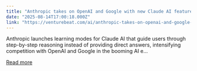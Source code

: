 ```yaml
---
title: "Anthropic takes on OpenAI and Google with new Claude AI features designed for students and developers"
date: "2025-08-14T17:00:18.000Z"
link: "https://venturebeat.com/ai/anthropic-takes-on-openai-and-google-with-new-claude-ai-features-designed-for-students-and-developers/"
---
```


Anthropic launches learning modes for Claude AI that guide users through step-by-step reasoning instead of providing direct answers, intensifying competition with OpenAI and Google in the booming AI e...

[Read more](https://venturebeat.com/ai/anthropic-takes-on-openai-and-google-with-new-claude-ai-features-designed-for-students-and-developers/)
